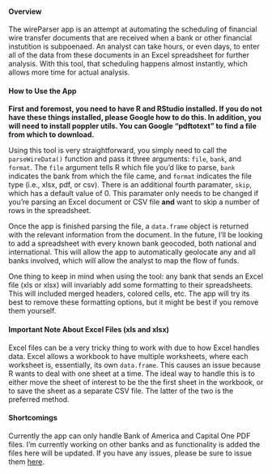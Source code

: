 #### Overview
The wireParser app is an attempt at automating the scheduling of financial wire transfer documents that are received when a bank or other financial instutition is subpoenaed. An analyst can take hours, or even days, to enter all of the data from these documents in an Excel spreadsheet for further analysis. With this tool, that scheduling happens almost instantly, which allows more time for actual analysis. 

#### How to Use the App
**First and foremost, you need to have R and RStudio installed. If you do not have these things installed, please Google how to do this. In addition, you will need to install poppler utils. You can Google "pdftotext" to find a file from which to download.**

Using this tool is very straightforward, you simply need to call the `parseWireData()` function and pass it three arguments: `file`, `bank`, and `format`. The `file` argument tells R which file you'd like to parse, `bank` indicates the bank from which the file came, and `format` indicates the file type (i.e., xlsx, pdf, or csv). There is an additional fourth paramater, `skip`, which has a default value of 0. This paramater only needs to be changed if you're parsing an Excel document or CSV file **and** want to skip a number of rows in the spreadsheet.

Once the app is finished parsing the file, a `data.frame` object is returned with the relevant information from the document. In the future, I'll be looking to add a spreadsheet with every known bank geocoded, both national and international. This will allow the app to automatically geolocate any and all banks involved, which will allow the analyst to map the flow of funds.

One thing to keep in mind when using the tool: any bank that sends an Excel file (xls or xlsx) will invariably add some formatting to their spreadsheets. This will included merged headers, colored cells, etc. The app will try its best to remove these formatting options, but it might be best if you remove them yourself.

#### Important Note About Excel Files (xls and xlsx)
Excel files can be a very tricky thing to work with due to how Excel handles data. Excel allows a workbook to have multiple worksheets, where each worksheet is, essentially, its own `data.frame`. This causes an issue because R wants to deal with one sheet at a time. The ideal way to handle this is to either move the sheet of interest to be the the first sheet in the workbook, or to save the sheet as a separate CSV file. The latter of the two is the preferred method. 

#### Shortcomings
Currently the app can only handle Bank of America and Capital One PDF files. I'm currently working on other banks and as functionality is added the files here will be updated. If you have any issues, please be sure to issue them [here](https://github.com/theRanalyst/wireParser/issues).